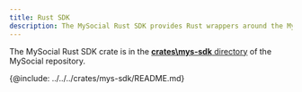 ```yaml
---
title: Rust SDK
description: The MySocial Rust SDK provides Rust wrappers around the MySocial API. Using the SDK, you can interact with MySocial networks using the Rust programming language.
---
```


The MySocial Rust SDK crate is in the [**crates\mys-sdk** directory](https://github.com/MystenLabs/mys/tree/main/crates/mys-sdk) of the MySocial repository.

{@include: ../../../crates/mys-sdk/README.md}
